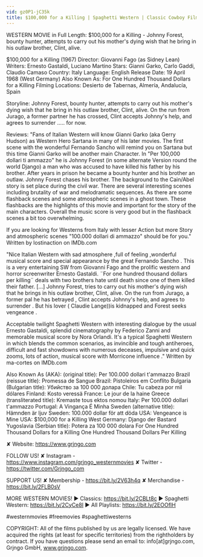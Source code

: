 ```yaml
---
vid: gz0P1-jC35k
title: $100,000 for a Killing | Spaghetti Western | Classic Cowboy Film
---
```


WESTERN MOVIE in Full Length: $100,000 for a Killing - Johnny Forest, bounty hunter, attempts to carry out his mother's dying wish that he bring in his outlaw brother, Clint, alive.

$100,000 for a Killing (1967)
Director: Giovanni Fago (as Sidney Lean)
Writers: Ernesto Gastaldi, Luciano Martino 
Stars: Gianni Garko, Carlo Gaddi, Claudio Camaso
Country: Italy
Language: English
Release Date: 19 April 1968 (West Germany) 
Also Known As: For One Hundred Thousand Dollars for a Killing 
Filming Locations: Desierto de Tabernas, Almería, Andalucía, Spain

Storyline:
Johnny Forest, bounty hunter, attempts to carry out his mother's dying wish that he bring in his outlaw brother, Clint, alive. On the run from Jurago, a former partner he has crossed, Clint accepts Johnny's help, and agrees to surrender ..... for now.

Reviews:
"Fans of Italian Western will know Gianni Garko (aka Gerry Hudson) as Western Hero Sartana in many of his later movies. The first scene with the wonderful Fernando Sancho will remind you on Sartana but this time Gianni Garko will be another main Character. In "Per 100,000 dollari ti ammazzo" he is Johnny Forest (in some alternate Version round the world Django) a man who was accused to have killed his father by his brother. After years in prison he became a bounty hunter and his brother an outlaw. Johnny Forest chases his brother. The background to the Cain/Abel story is set place during the civil war. There are several interesting scenes including brutality of war and melodramatic sequences. As there are some flashback scenes and some atmospheric scenes in a ghost town. These flashbacks are the highlights of this movie and important for the story of the main characters. Overall the music score is very good but in the flashback scenes a bit too overwhelming.

If you are looking for Westerns from Italy with lesser Action but more Story and atmospheric scenes "100.000 dollari di ammazzo" should be for you." Written by lostinaction on IMDb.com

"Nice Italian Western with sad atmosphere ,full of feeling ,wonderful musical score and special appearance by the great Fernando Sancho . This is a very entertaining SW from Giovanni Fago and the prolific western and horror screenwriter Ernesto Gastaldi. ¨For one hundred thousand dollars per killing¨ deals with two brothers hate until death since one of them killed their father. [...] Johnny Forest, tries to carry out his mother's dying wish that he brings in his outlaw brother, Clint, alive. On the run from Jurago, a former pal he has betrayed , Clint accepts Johnny's help, and agrees to surrender . But his lover ( Claudie Lange))is kidnapped and Forest seeks vengeance .

Acceptable twilight Spaghetti Western with interesting dialogue by the usual Ernesto Gastaldi, splendid cinematography by Federico Zanni and memorable musical score by Nora Orlandi. It's a typical Spaghetti Western in which blends the common scenarios, as invincible and tough antiheroes, difficult and fast showdowns with numerous deceases, impulsive and quick zooms, lots of action, musical score with Morricone influence ." Written by ma-cortes on IMDb.com

Also Known As (AKA):
(original title): Per 100.000 dollari t'ammazzo
Brazil (reissue title): Promessa de Sangue
Brazil: Pistoleiros em Conflito
Bulgaria (Bulgarian title): Убийство за 100 000 долара
Chile: Tu cabeza por mil dólares
Finland: Kosto veressä
France: Le jour de la haine
Greece (transliterated title): Kremaste tous ektos nomou
Italy: Per 100.000 dollari t'ammazzo
Portugal: A Vingança É Minha
Sweden (alternative title): Hämnden är ljuv
Sweden: 100.000 dollar för att döda
USA: Vengeance is Mine
USA: $100,000 for a Killing
West Germany: Django der Bastard
Yugoslavia (Serbian title): Potera za 100 000 dolara
 For One Hundred Thousand Dollars for a Killing
 One Hundred Thousand Dollars Per Killing

✘ Website: https://www.grjngo.com

FOLLOW US!
✘ Instagram - https://www.instagram.com/grjngo_westernmovies
✘ Twitter - https://twitter.com/Grjngo_com

SUPPORT US!
✘ Membership - https://bit.ly/2V63h4q
✘ Merchandise - https://bit.ly/2FLB0sV

MORE WESTERN MOVIES! 
► Classics: https://bit.ly/2CBLt8c 
► Spaghetti Western: https://bit.ly/2CyCe8I 
► All Playlists: https://bit.ly/2EOOfIH 

#westernmovies #freemovies #spaghettiwesterns

COPYRIGHT: All of the films published by us are legally licensed. We have acquired the rights (at least for specific territories) from the rightholders by contract. If you have questions please send an email to: info[at]grjngo.com, Grjngo GmbH, www.grjngo.com.